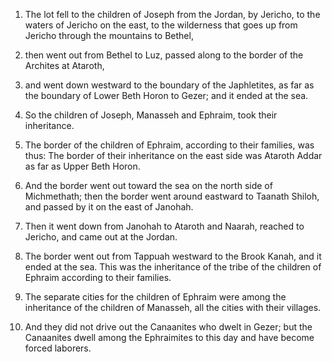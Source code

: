 
1. The lot fell to the children of Joseph from the Jordan, by Jericho, to the waters of Jericho on the east, to the wilderness that goes up from Jericho through the mountains to Bethel,

2. then went out from Bethel to Luz, passed along to the border of the Archites at Ataroth,

3. and went down westward to the boundary of the Japhletites, as far as the boundary of Lower Beth Horon to Gezer; and it ended at the sea.

4. So the children of Joseph, Manasseh and Ephraim, took their inheritance.

5. The border of the children of Ephraim, according to their families, was thus: The border of their inheritance on the east side was Ataroth Addar as far as Upper Beth Horon.

6. And the border went out toward the sea on the north side of Michmethath; then the border went around eastward to Taanath Shiloh, and passed by it on the east of Janohah.

7. Then it went down from Janohah to Ataroth and Naarah, reached to Jericho, and came out at the Jordan.

8. The border went out from Tappuah westward to the Brook Kanah, and it ended at the sea. This was the inheritance of the tribe of the children of Ephraim according to their families.

9. The separate cities for the children of Ephraim were among the inheritance of the children of Manasseh, all the cities with their villages.

10. And they did not drive out the Canaanites who dwelt in Gezer; but the Canaanites dwell among the Ephraimites to this day and have become forced laborers.


